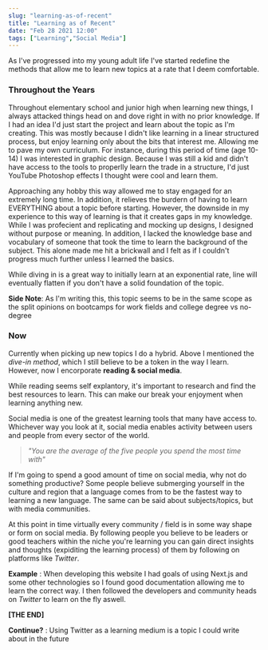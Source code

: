 ```yaml
---
slug: "learning-as-of-recent"
title: "Learning as of Recent"
date: "Feb 28 2021 12:00"
tags: ["Learning","Social Media"]
---
```


As I've progressed into my young adult life I've started redefine the methods that allow me to learn new topics at a rate that I deem comfortable.

<!-- ## Through the years -->

### Throughout the Years

Throughout elementary school and junior high when learning new things, I always attacked things head on and dove right in with no prior knowledge. If I had an idea I'd just start the project and learn about the topic as I'm creating. This was mostly because I didn't like learning in a linear structured process, but enjoy learning only about the bits that interest me. Allowing me to pave my own curriculum. For instance, during this period of time (age 10-14) I was interested in graphic design. Because I was still a kid and didn't have access to the tools to properlly learn the trade in a structure, I'd just YouTube Photoshop effects I thought were cool and learn them.

Approaching any hobby this way allowed me to stay engaged for an extremely long time. In addition, it relieves the burdern of having to learn EVERYTHING about a topic before starting. However, the downside in my experience to this way of learning is that it creates gaps in my knowledge. While I was profecient and replicating and mocking up designs, I designed without purpose or meaning. In addition, I lacked the knowledge base and vocabulary of someone that took the time to learn the background of the subject. This alone made me hit a brickwall and I felt as if I couldn't progress much further unless I learned the basics.

While diving in is a great way to initially learn at an exponential rate, line will eventually flatten if you don't have a solid foundation of the topic.

**Side Note**: As I'm writing this, this topic seems to be in the same scope as the split opinions on bootcamps for work fields and college degree vs no-degree

### Now
Currently when picking up new topics I do a hybrid. Above I mentioned the *dive-in method*, which I still believe to be a token in the way I learn. However, now I encorporate **reading & social media**.

While reading seems self explantory, it's important to research and find the best resources to learn. This can make our break your enjoyment when learning anything new.


Social media is one of the greatest learning tools that many have access to. Whichever way you look at it, social media enables activity between users and people from every sector of the world.
> *"You are the average of the five people you spend the most time with"*

If I'm going to spend a good amount of time on social media, why not do something productive? Some people believe submerging yourself in the culture and region that a language comes from to be the fastest way to learning a new language. The same can be said about subjects/topics, but with media communities. 

At this point in time virtually every community / field is in some way shape or form on social media. By following people you believe to be leaders or good teachers within the niche you're learning you can gain direct insights and thoughts (expiditing the learning process) of them by following on platforms like *Twitter*.


**Example** : When developing this website I had goals of using Next.js and some other technologies so I found good documentation allowing me to learn the correct way. I then followed the developers and community heads on *Twitter* to learn on the fly aswell.

**[THE END]**


**Continue?** : Using Twitter as a learning medium is a topic I could write about in the future